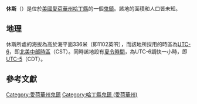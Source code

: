 {{noteTA
|G1=USState
|G2=地名
|G3=Unit
}}
{{Infobox settlement
|official_name            = 休斯
|native_name = Hughes
|settlement_type          = [[鬼鎮|鬼鎮]]
|image_skyline            = 
|imagesize                = 
|image_map                = 
|mapsize                  = 
|pushpin_map              = USA Iowa
|pushpin_label            = 休斯
|pushpin_label_position   = top
|pushpin_map_caption      = 休斯在愛荷華州的位置
|subdivision_type         = [[世界政區索引|國家]]
|subdivision_type1        = [[美国州份|州份]]
|subdivision_type2        = [[愛荷華州行政区划|縣]]
|subdivision_name         = [[美国|美国]]
|subdivision_name1        = [[愛荷華州|愛荷華州]]
|subdivision_name2        = [[哈丁縣_(愛荷華州)|哈丁縣]]
|elevation_ft             = 1102
|elevation_m              = 336
|area_total_km2           = 
|area_total_sq_mi         = 
|area_land_km2            = 
|area_land_sq_mi          = 
|area_water_km2           = 
|area_water_sq_mi         = 
|population_as_of         = 2010
|population_footnotes     = 
|population_total         = 
|population_metro         = 
|population_density_km2   = auto
|population_density_sq_mi = auto
|timezone                 = [[北美中部时区|北美中部时区]]
|utc_offset               = -6
|coordinates              = {{coord|42|23|51|N|93|08|16|W|display=inline,title}}
| coor_pinpoint           = 
| coordinates_footnotes   = 
|timezone_DST             = CDT
|utc_offset_DST           = -5
|postal_code_type         = [[美國郵區編號|郵區編號]]
|postal_code              = 
|area_code                = {{link-en|电话区号515|Area code 515|515}}
|blank_name = [[地名信息系统|GNIS ID]]
|blank_info = 1997489<ref name="GNIS">{{cite gnis|1997489|Hughes}}</ref>
}}
'''休斯'''（{{lang-en|Hughes}}）是位於[[美國|美國]][[愛荷華州|愛荷華州]][[哈丁縣_(愛荷華州)|哈丁縣]]的一個[[鬼鎮|鬼鎮]]。該地的面積和人口皆未知。

== 地理 ==
休斯所處的海拔為高於海平面336米（即1102英呎），而該地所採用的時區為[[UTC-6|UTC-6]]，即[[北美中部時區|北美中部時區]]（CST）。同時該地設有[[夏令時間|夏令時間]]，為UTC-6調快一小時，即[[UTC-5|UTC-5]]（CDT）。

== 參考文獻 ==
{{reflist}}

{{哈丁縣 (愛荷華州)}}

{{DEFAULTSORT:Hughes}}
[[Category:愛荷華州鬼鎮|Category:愛荷華州鬼鎮]]
[[Category:哈丁縣鬼鎮_(愛荷華州)|Category:哈丁縣鬼鎮 (愛荷華州)]]

{{Iowa-geo-stub}}